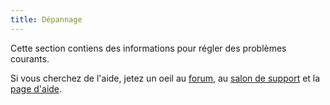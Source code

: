 ```yaml
---
title: Dépannage
---
```


Cette section contiens des informations pour régler des problèmes courants.

Si vous cherchez de l'aide, jetez un oeil au [forum](https://forum.yunohost.org/), au [salon de support](/community/chat_rooms) et la [page d'aide](/community/help).
